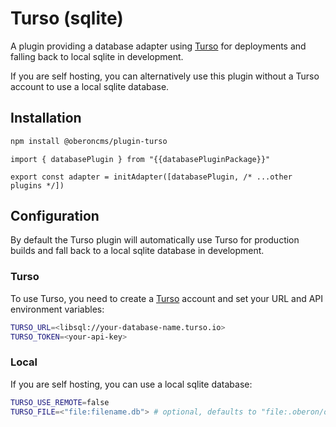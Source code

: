 
# Turso (sqlite)

A plugin providing a database adapter using [Turso](https://https://turso.tech/) for deployments and falling back to local sqlite in development.

If you are self hosting, you can alternatively use this plugin without a Turso account to use a local sqlite database.

## Installation

```sh npm2yarn
npm install @oberoncms/plugin-turso
```

```tsx filename="oberon/adapter.ts"
import { databasePlugin } from "{{databasePluginPackage}}"

export const adapter = initAdapter([databasePlugin, /* ...other plugins */])
```

## Configuration

<Callout type="info">
By default the Turso plugin will automatically use Turso for production builds and fall back to a local sqlite database in development.
</Callout>

### Turso

To use Turso, you need to create a [Turso](https://https://turso.tech/) account and set your URL and API environment variables:

```sh
TURSO_URL=<libsql://your-database-name.turso.io>
TURSO_TOKEN=<your-api-key>
```

### Local

If you are self hosting, you can use a local sqlite database:

```sh
TURSO_USE_REMOTE=false
TURSO_FILE=<"file:filename.db"> # optional, defaults to "file:.oberon/oberon.db"
```

